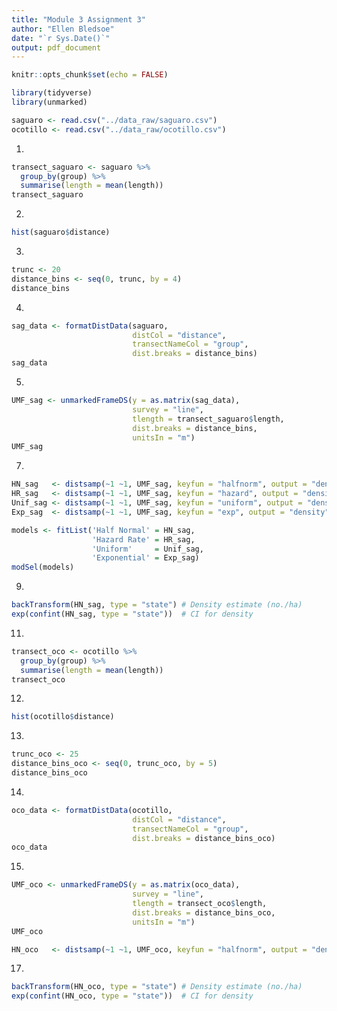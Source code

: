 ```yaml
---
title: "Module 3 Assignment 3"
author: "Ellen Bledsoe"
date: "`r Sys.Date()`"
output: pdf_document
---
```


```r
knitr::opts_chunk$set(echo = FALSE)
```

```r
library(tidyverse)
library(unmarked)
```

```r
saguaro <- read.csv("../data_raw/saguaro.csv")
ocotillo <- read.csv("../data_raw/ocotillo.csv")
```
1.  

```r
transect_saguaro <- saguaro %>% 
  group_by(group) %>% 
  summarise(length = mean(length))
transect_saguaro
```

2.  
```r
hist(saguaro$distance) 
```

3. 
```r
trunc <- 20
distance_bins <- seq(0, trunc, by = 4) 
distance_bins
```

4.  

```r
sag_data <- formatDistData(saguaro, 
                           distCol = "distance", 
                           transectNameCol = "group", 
                           dist.breaks = distance_bins)
sag_data
```

5.  

```r
UMF_sag <- unmarkedFrameDS(y = as.matrix(sag_data), 
                           survey = "line",
                           tlength = transect_saguaro$length, 
                           dist.breaks = distance_bins,
                           unitsIn = "m")
UMF_sag
```


7.

```r
HN_sag   <- distsamp(~1 ~1, UMF_sag, keyfun = "halfnorm", output = "density", unitsOut = "ha")
HR_sag   <- distsamp(~1 ~1, UMF_sag, keyfun = "hazard", output = "density", unitsOut = "ha")
Unif_sag <- distsamp(~1 ~1, UMF_sag, keyfun = "uniform", output = "density", unitsOut = "ha")
Exp_sag  <- distsamp(~1 ~1, UMF_sag, keyfun = "exp", output = "density", unitsOut = "ha")
```


```r
models <- fitList('Half Normal' = HN_sag, 
                  'Hazard Rate' = HR_sag,
                  'Uniform'     = Unif_sag,
                  'Exponential' = Exp_sag)
modSel(models)
```


9. 

```r
backTransform(HN_sag, type = "state") # Density estimate (no./ha) 
exp(confint(HN_sag, type = "state"))  # CI for density
```

11. 

```r
transect_oco <- ocotillo %>% 
  group_by(group) %>% 
  summarise(length = mean(length))
transect_oco
```

12. 
```r
hist(ocotillo$distance) 
```

13. 

```r
trunc_oco <- 25
distance_bins_oco <- seq(0, trunc_oco, by = 5) 
distance_bins_oco
```

14. 
```r
oco_data <- formatDistData(ocotillo, 
                           distCol = "distance", 
                           transectNameCol = "group", 
                           dist.breaks = distance_bins_oco)
oco_data
```

15. 

```r
UMF_oco <- unmarkedFrameDS(y = as.matrix(oco_data), 
                           survey = "line",
                           tlength = transect_oco$length, 
                           dist.breaks = distance_bins_oco,
                           unitsIn = "m")
UMF_oco
```


```r
HN_oco   <- distsamp(~1 ~1, UMF_oco, keyfun = "halfnorm", output = "density", unitsOut = "ha")
```


17. 

```r
backTransform(HN_oco, type = "state") # Density estimate (no./ha) 
exp(confint(HN_oco, type = "state"))  # CI for density
```

